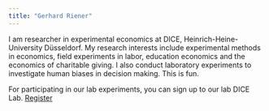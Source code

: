 ```yaml
---
title: "Gerhard Riener"
---
```


I am researcher in experimental economics at DICE, Heinrich-Heine-University Düsseldorf. My research interests include experimental methods in economics, field experiments in labor, education economics and the economics of charitable giving. I also conduct laboratory experiments to investigate human biases in decision making. This is fun.

For participating in our lab experiments, you can sign up to our lab DICE Lab. [Register](https://www.dice.hhu.de/forschung-dice/dicelab)
